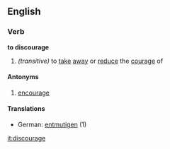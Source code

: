 ==English==
===Verb===
'''to discourage'''
#''(transitive)'' to [[take]] [[away]] or [[reduce]] the [[courage]] of
====Antonyms====
# [[encourage]]
====Translations====
*German: [[entmutigen]] (1)

[[it:discourage]]